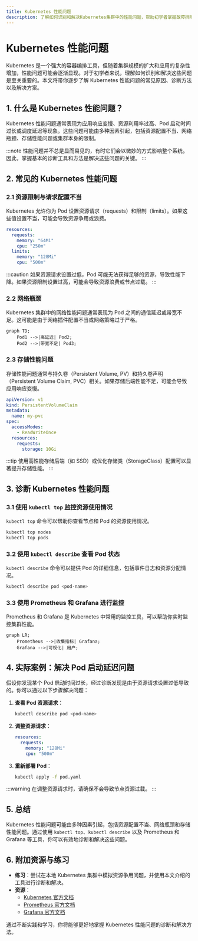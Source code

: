 ```yaml
---
title: Kubernetes 性能问题
description: 了解如何识别和解决Kubernetes集群中的性能问题，帮助初学者掌握故障排除的基本技能。
---
```


# Kubernetes 性能问题

Kubernetes 是一个强大的容器编排工具，但随着集群规模的扩大和应用的复杂性增加，性能问题可能会逐渐显现。对于初学者来说，理解如何识别和解决这些问题是至关重要的。本文将带你逐步了解 Kubernetes 性能问题的常见原因、诊断方法以及解决方案。

## 1. 什么是 Kubernetes 性能问题？

Kubernetes 性能问题通常表现为应用响应变慢、资源利用率过高、Pod 启动时间过长或调度延迟等现象。这些问题可能由多种因素引起，包括资源配置不当、网络瓶颈、存储性能问题或集群本身的限制。

:::note
性能问题并不总是显而易见的，有时它们会以微妙的方式影响整个系统。因此，掌握基本的诊断工具和方法是解决这些问题的关键。
:::

## 2. 常见的 Kubernetes 性能问题

### 2.1 资源限制与请求配置不当

Kubernetes 允许你为 Pod 设置资源请求（requests）和限制（limits）。如果这些值设置不当，可能会导致资源争用或浪费。

```yaml
resources:
  requests:
    memory: "64Mi"
    cpu: "250m"
  limits:
    memory: "128Mi"
    cpu: "500m"
```

:::caution
如果资源请求设置过低，Pod 可能无法获得足够的资源，导致性能下降。如果资源限制设置过高，可能会导致资源浪费或节点过载。
:::

### 2.2 网络瓶颈

Kubernetes 集群中的网络性能问题通常表现为 Pod 之间的通信延迟或带宽不足。这可能是由于网络插件配置不当或网络策略过于严格。

```mermaid
graph TD;
    Pod1 -->|高延迟| Pod2;
    Pod2 -->|带宽不足| Pod3;
```

### 2.3 存储性能问题

存储性能问题通常与持久卷（Persistent Volume, PV）和持久卷声明（Persistent Volume Claim, PVC）相关。如果存储后端性能不足，可能会导致应用响应变慢。

```yaml
apiVersion: v1
kind: PersistentVolumeClaim
metadata:
  name: my-pvc
spec:
  accessModes:
    - ReadWriteOnce
  resources:
    requests:
      storage: 10Gi
```

:::tip
使用高性能存储后端（如 SSD）或优化存储类（StorageClass）配置可以显著提升存储性能。
:::

## 3. 诊断 Kubernetes 性能问题

### 3.1 使用 `kubectl top` 监控资源使用情况

`kubectl top` 命令可以帮助你查看节点和 Pod 的资源使用情况。

```bash
kubectl top nodes
kubectl top pods
```

### 3.2 使用 `kubectl describe` 查看 Pod 状态

`kubectl describe` 命令可以提供 Pod 的详细信息，包括事件日志和资源分配情况。

```bash
kubectl describe pod <pod-name>
```

### 3.3 使用 Prometheus 和 Grafana 进行监控

Prometheus 和 Grafana 是 Kubernetes 中常用的监控工具，可以帮助你实时监控集群性能。

```mermaid
graph LR;
    Prometheus -->|收集指标| Grafana;
    Grafana -->|可视化| 用户;
```

## 4. 实际案例：解决 Pod 启动延迟问题

假设你发现某个 Pod 启动时间过长，经过诊断发现是由于资源请求设置过低导致的。你可以通过以下步骤解决问题：

1. **查看 Pod 资源请求**：
   ```bash
   kubectl describe pod <pod-name>
   ```
2. **调整资源请求**：
   ```yaml
   resources:
     requests:
       memory: "128Mi"
       cpu: "500m"
   ```
3. **重新部署 Pod**：
   ```bash
   kubectl apply -f pod.yaml
   ```

:::warning
在调整资源请求时，请确保不会导致节点资源过载。
:::

## 5. 总结

Kubernetes 性能问题可能由多种因素引起，包括资源配置不当、网络瓶颈和存储性能问题。通过使用 `kubectl top`、`kubectl describe` 以及 Prometheus 和 Grafana 等工具，你可以有效地诊断和解决这些问题。

## 6. 附加资源与练习

- **练习**：尝试在本地 Kubernetes 集群中模拟资源争用问题，并使用本文介绍的工具进行诊断和解决。
- **资源**：
  - [Kubernetes 官方文档](https://kubernetes.io/docs/)
  - [Prometheus 官方文档](https://prometheus.io/docs/)
  - [Grafana 官方文档](https://grafana.com/docs/)

通过不断实践和学习，你将能够更好地掌握 Kubernetes 性能问题的诊断和解决方法。